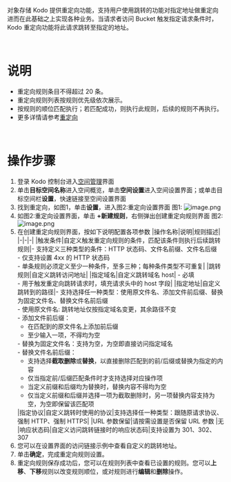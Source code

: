 对象存储 Kodo 提供重定向功能，支持用户使用跳转的功能对指定地址做重定向进而在此基础之上实现各种业务。当请求者访问 Bucket 触发指定请求条件时，Kodo 重定向功能将此请求跳转至指定的地址。

<br>

# **说明**
- 重定向规则条目不得超过 20 条。
- 重定向规则列表按规则优先级依次展示。
- 按规则的顺位匹配执行；若匹配成功，则执行此规则，后续的规则不再执行。
- 更多详情请参考[重定向](/kodo/development_guidelines/12261/redirection)

<br>

# **操作步骤**

1. 登录 Kodo 控制台进入[空间管理](https://portal.qiniu.com/kodo/bucket)界面
2. 单击**目标空间名称**进入空间概览，单击**空间设置**进入空间设置界面；或单击目标空间栏**设置**，快速链接至空间设置界面
3. 找到重定向，如图1，单击**设置**，进入图2:重定向设置界面
图1:
![image.png](https://dn-odum9helk.qbox.me/Fog4s1VFhXreZ9-yR-2JArBFpkvq)
4. 如图2:重定向设置界面，单击 **+新建规则**，右侧弹出创建重定向规则界面
图2:
![image.png](https://dn-odum9helk.qbox.me/FuymiHWmjZKkKI4YDItWk6gn43fb)
5. 在创建重定向规则界面，按如下说明配置各项参数
   |操作名称|说明|规则描述|
   |-|-|-|
   |触发条件|自定义触发重定向规则的条件，匹配该条件则执行后续跳转规则|- 支持定义三种类型的条件：HTTP 状态码、文件名前缀、文件名后缀<br> - 仅支持设置 4xx 的 HTTP 状态码 <br> - 单条规则必须定义至少一种条件，至多三种；每种条件类型不可重复|
   |跳转规则|自定义跳转访问地址|
   |指定域名|自定义跳转域名 host| - 必填 <br> - 用于触发重定向跳转请求时，填充请求头中的 host 字段|
   |指定地址|自定义跳转到的路径|- 支持选择任一种类型：使用原文件名、添加文件前后缀、替换为固定文件名、替换文件名前后缀 <br> - 使用原文件名: 跳转地址仅按指定域名变更，其余路径不变  <br> - 添加文件前后缀：<ul><li>在匹配到的原文件名上添加前后缀 <li> 至少输入一项，不得均为空 </ul> - 替换为固定文件名：支持为空，为空即直接访问指定域名 <br> - 替换文件名前后缀：<ul><li> 支持选择**截取删除**或**替换**，以直接删除匹配到的前/后缀或替换为指定的内容 <li> 仅当指定前/后缀匹配条件时才支持选择对应操作项 <li> 当定义前缀和后缀均为替换时，替换内容不得均为空 <li> 仅当定义前缀和后缀并选择一项为截取删除时，另一项替换内容支持为空，为空即保留该匹配项 </ul> 
   |指定协议|自定义跳转时使用的协议|支持选择任一种类型：跟随原请求协议、强制 HTTP、强制 HTTPS|
   |URL 参数保留|请按需设置是否保留 URL 参数	|无
   |响应状态码|自定义访问跳转链接时的响应状态码|支持设置为 301、302、307
6. 您可以在设置界面的访问链接示例中查看自定义的跳转地址。
7. 单击**确定**，完成重定向规则设置。
8. 重定向规则保存成功后，您可以在规则列表中查看已设置的规则。您可以**上移**、**下移**规则以改变规则顺位，或对规则进行**编辑**和**删除**操作。

